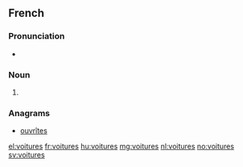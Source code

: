 ==French==

===Pronunciation===
* {{IPA|/vwa.tyʁ/|lang=fr}}

===Noun===
{{head|fr|plural|g=f}}

# {{plural of|voiture|lang=fr}}

===Anagrams===
* [[ouvrîtes#French|ouvrîtes]]

[[el:voitures]]
[[fr:voitures]]
[[hu:voitures]]
[[mg:voitures]]
[[nl:voitures]]
[[no:voitures]]
[[sv:voitures]]